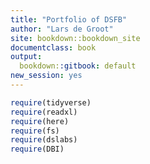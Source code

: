 ```yaml
---
title: "Portfolio of DSFB"
author: "Lars de Groot"
site: bookdown::bookdown_site
documentclass: book
output:
  bookdown::gitbook: default
new_session: yes
---
```


```r
require(tidyverse)
require(readxl)
require(here)
require(fs)
require(dslabs)
require(DBI)
```

